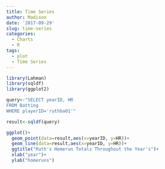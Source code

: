 ```yaml
---
title: Time Series
author: Madison
date: '2017-09-29'
slug: time-series
categories:
  - Charts
  - R
tags:
  - plot
  - Time Series
---
```

```r
library(Lahman)
library(sqldf)
library(ggplot2)

query<-"SELECT yearID, HR
FROM Batting
WHERE playerID='ruthba01'"

result<-sqldf(query)

ggplot()+
  geom_point(data=result,aes(x=yearID, y=HR))+
  geom_line(data=result,aes(x=yearID, y=HR))+
  ggtitle("Ruth's Homerun Totals Throughout the Year's")+
  xlab("year")+
  ylab("homeruns")
```

